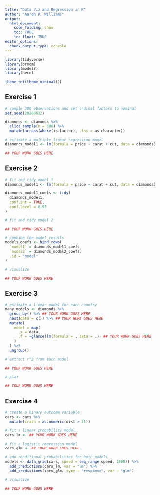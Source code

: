 ```yaml
---
title: "Data Viz and Regression in R"
author: "Aaron R. Williams"
output:
  html_document:
    code_folding: show
    toc: TRUE
    toc_float: TRUE
editor_options:
  chunk_output_type: console
---
```


```r
library(tidyverse)
library(broom)
library(modelr)
library(here)

theme_set(theme_minimal())

```

## Exercise 1

```r
# sample 300 observations and set ordinal factors to nominal
set.seed(20200622)

diamonds <- diamonds %>%
  slice_sample(n = 300) %>%
  mutate(across(where(is.factor), .fns = as.character))

# estimate a multiple linear regression model
diamonds_model1 <- lm(formula = price ~ carat + cut, data = diamonds)

## YOUR WORK GOES HERE

```

## Exercise 2

```r
# fit and tidy model 1
diamonds_model1 <- lm(formula = price ~ carat + cut, data = diamonds)

diamonds_model1_coefs <- tidy(
  diamonds_model1, 
  conf.int = TRUE,
  conf.level = 0.95
) 

# fit and tidy model 2

## YOUR WORK GOES HERE

# combine the model results
models_coefs <- bind_rows(
  `model1` = diamonds_model1_coefs,
  `model2` = diamonds_model2_coefs,
  .id = "model"
)

# visualize

## YOUR WORK GOES HERE

```

## Exercise 3

```r
# estimate a linear model for each country
many_models <- diamonds %>%
  group_by() %>% ## YOUR WORK GOES HERE
  nest(data = c()) %>% ## YOUR WORK GOES HERE
  mutate(
    model = map(
      .x = data, 
      .f = ~glance(lm(formula = , data = .)) ## YOUR WORK GOES HERE
    )
  ) %>%
  ungroup()
    
# extract r^2 from each model

## YOUR WORK GOES HERE

# plot

## YOUR WORK GOES HERE

```

## Exercise 4

```r
# create a binary outcome variable
cars <- cars %>%
  mutate(crash = as.numeric(dist > 25))

# fit a linear probability model
cars_lm <- ## YOUR WORK GOES HERE

# fit a logistic regression model
cars_glm <- ## YOUR WORK GOES HERE

# add conditional probabilities for both models
models <- data_grid(cars, speed = seq_range(speed, 1000)) %>%
  add_predictions(cars_lm, var = "lm") %>%
  add_predictions(cars_glm, type = "response", var = "glm")

# visualize

## YOUR WORK GOES HERE

```
